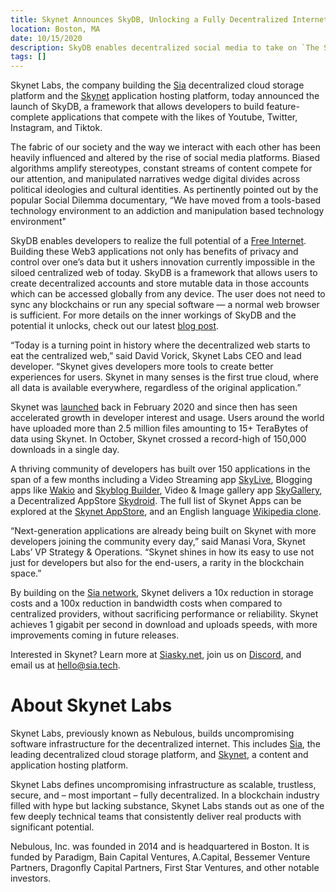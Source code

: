 ```yaml
---
title: Skynet Announces SkyDB, Unlocking a Fully Decentralized Internet
location: Boston, MA
date: 10/15/2020
description: SkyDB enables decentralized social media to take on `The Social Dilemma`
tags: []
---
```


Skynet Labs, the company building the [Sia](https://sia.tech/) decentralized cloud storage platform and the [Skynet](https://siasky.net/) application hosting platform, today announced the launch of SkyDB, a framework that allows developers to build feature-complete applications that compete with the likes of Youtube, Twitter, Instagram, and Tiktok.

The fabric of our society and the way we interact with each other has been heavily influenced and altered by the rise of social media platforms. Biased algorithms amplify stereotypes, constant streams of content compete for our attention, and manipulated narratives wedge digital divides across political ideologies and cultural identities. As pertinently pointed out by the popular Social Dilemma documentary, “We have moved from a tools-based technology environment to an addiction and manipulation based technology environment"

SkyDB enables developers to realize the full potential of a [Free Internet](https://blog.sia.tech/the-war-for-a-free-internet-c0a7fcc00c46). Building these Web3 applications not only has benefits of privacy and control over one’s data but it ushers innovation currently impossible in the siloed centralized web of today. SkyDB is a framework that allows users to create decentralized accounts and store mutable data in those accounts which can be accessed globally from any device. The user does not need to sync any blockchains or run any special software — a normal web browser is sufficient. For more details on the inner workings of SkyDB and the potential it unlocks, check out our latest [blog post](https://blog.sia.tech/skydb-a-mutable-database-for-the-decentralized-web-7170beeaa985).

“Today is a turning point in history where the decentralized web starts to eat the centralized web,” said David Vorick, Skynet Labs CEO and lead developer. “Skynet gives developers more tools to create better experiences for users. Skynet in many senses is the first true cloud, where all data is available everywhere, regardless of the original application.”

Skynet was [launched](https://blog.sia.tech/skynet-bdf0209d6d34) back in February 2020 and since then has seen accelerated growth in developer interest and usage. Users around the world have uploaded more than 2.5 million files amounting to 15+ TeraBytes of data using Skynet. In October, Skynet crossed a record-high of 150,000 downloads in a single day.

A thriving community of developers has built over 150 applications in the span of a few months including a Video Streaming app [SkyLive](https://skylive.coolhd.hu/), Blogging apps like [Wakio](https://siasky.net/hns/wakio) and [Skyblog Builder](https://siasky.net/DADAgjHeqGnQ1hIEET54YyIZhBN_oz51HMogZsLiS60KTA/), Video & Image gallery app [SkyGallery](https://skygallery.xyz/), a Decentralized AppStore [Skydroid](https://github.com/redsolver/skydroid). The full list of Skynet Apps can be explored at the [Skynet AppStore](https://siasky.net/hns/skyapps/), and an English language [Wikipedia clone](https://siasky.net/_BmN2WhKvKAm0CzsfmHyiP81yUnYyQxh5To8JkVbj1RUxg/www/index.html).

“Next-generation applications are already being built on Skynet with more developers joining the community every day,” said Manasi Vora, Skynet Labs’ VP Strategy & Operations. “Skynet shines in how its easy to use not just for developers but also for the end-users, a rarity in the blockchain space.”

By building on the [Sia network](https://sia.tech/), Skynet delivers a 10x reduction in storage costs and a 100x reduction in bandwidth costs when compared to centralized providers, without sacrificing performance or reliability. Skynet achieves 1 gigabit per second in download and uploads speeds, with more improvements coming in future releases.

Interested in Skynet? Learn more at [Siasky.net](https://siasky.net/), join us on [Discord](https://discord.gg/sia), and email us at hello@sia.tech.

# About Skynet Labs

Skynet Labs, previously known as Nebulous, builds uncompromising software infrastructure for the decentralized internet. This includes [Sia](https://sia.tech/), the leading decentralized cloud storage platform, and [Skynet](https://siasky.net/), a content and application hosting platform.

Skynet Labs defines uncompromising infrastructure as scalable, trustless, secure, and – most important – fully decentralized. In a blockchain industry filled with hype but lacking substance, Skynet Labs stands out as one of the few deeply technical teams that consistently deliver real products with significant potential.

Nebulous, Inc. was founded in 2014 and is headquartered in Boston. It is funded by Paradigm, Bain Capital Ventures, A.Capital, Bessemer Venture Partners, Dragonfly Capital Partners, First Star Ventures, and other notable investors.
